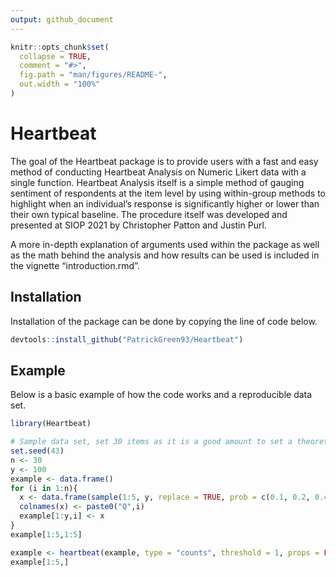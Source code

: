 ```yaml
---
output: github_document
---
```


<!-- README.md is generated from README.Rmd. Please edit that file -->

```r
knitr::opts_chunk$set(
  collapse = TRUE,
  comment = "#>",
  fig.path = "man/figures/README-",
  out.width = "100%"
)
```

# Heartbeat

<!-- badges: start -->
<!-- badges: end -->

The goal of the Heartbeat package is to provide users with a fast and easy method of conducting Heartbeat Analysis on Numeric Likert data with a single function. Heartbeat Analysis itself is a simple method of gauging sentiment of respondents at the item level by using within-group methods to highlight when an individual's response is significantly higher or lower than their own typical baseline. The procedure itself was developed and presented at SIOP 2021 by Christopher Patton and Justin Purl.

A more in-depth explanation of arguments used within the package as well as the math behind the analysis and how results can be used is included in the vignette "introduction.rmd".

## Installation

Installation of the package can be done by copying the line of code below.

``` r
devtools::install_github("PatrickGreen93/Heartbeat")
```

## Example

Below is a basic example of how the code works and a reproducible data set. 

```r
library(Heartbeat)

# Sample data set, set 30 items as it is a good amount to set a theoretical "baseline".
set.seed(43)
n <- 30
y <- 100
example <- data.frame()
for (i in 1:n){
  x <- data.frame(sample(1:5, y, replace = TRUE, prob = c(0.1, 0.2, 0.4, 0.2, 0.1)))
  colnames(x) <- paste0("Q",i)
  example[1:y,i] <- x
}
example[1:5,1:5]

example <- heartbeat(example, type = "counts", threshold = 1, props = FALSE, controversial = TRUE)
example[1:5,]

```
